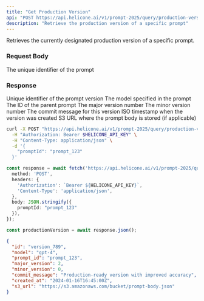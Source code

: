 ```yaml
---
title: "Get Production Version"
api: "POST https://api.helicone.ai/v1/prompt-2025/query/production-version"
description: "Retrieve the production version of a specific prompt"
---
```


Retrieves the currently designated production version of a specific prompt.

### Request Body

<ParamField body="promptId" type="string" required>
  The unique identifier of the prompt
</ParamField>

### Response

<ResponseField name="id" type="string">
  Unique identifier of the prompt version
</ResponseField>

<ResponseField name="model" type="string">
  The model specified in the prompt
</ResponseField>

<ResponseField name="prompt_id" type="string">
  The ID of the parent prompt
</ResponseField>

<ResponseField name="major_version" type="number">
  The major version number
</ResponseField>

<ResponseField name="minor_version" type="number">
  The minor version number
</ResponseField>

<ResponseField name="commit_message" type="string">
  The commit message for this version
</ResponseField>

<ResponseField name="created_at" type="string">
  ISO timestamp when the version was created
</ResponseField>

<ResponseField name="s3_url" type="string" optional>
  S3 URL where the prompt body is stored (if applicable)
</ResponseField>

<RequestExample>

```bash cURL
curl -X POST "https://api.helicone.ai/v1/prompt-2025/query/production-version" \
  -H "Authorization: Bearer $HELICONE_API_KEY" \
  -H "Content-Type: application/json" \
  -d '{
    "promptId": "prompt_123"
  }'
```

```typescript TypeScript
const response = await fetch('https://api.helicone.ai/v1/prompt-2025/query/production-version', {
  method: 'POST',
  headers: {
    'Authorization': `Bearer ${HELICONE_API_KEY}`,
    'Content-Type': 'application/json',
  },
  body: JSON.stringify({
    promptId: "prompt_123"
  }),
});

const productionVersion = await response.json();
```

</RequestExample>

<ResponseExample>

```json Response
{
  "id": "version_789",
  "model": "gpt-4",
  "prompt_id": "prompt_123",
  "major_version": 2,
  "minor_version": 0,
  "commit_message": "Production-ready version with improved accuracy",
  "created_at": "2024-01-16T16:45:00Z",
  "s3_url": "https://s3.amazonaws.com/bucket/prompt-body.json"
}
```

</ResponseExample> 